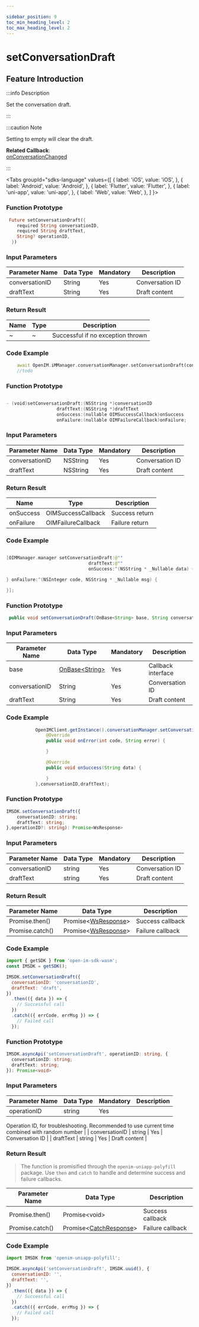 ```yaml
---

sidebar_position: 9
toc_min_heading_level: 2
toc_max_heading_level: 2
---
```


# setConversationDraft

## Feature Introduction

:::info Description

Set the conversation draft.

:::

:::caution Note

Setting to empty will clear the draft.

**Related Callback**:      
[onConversationChanged](docs/sdks/callback/onConversationChanged.mdx)

:::

<Tabs
groupId="sdks-language"
values={[
{ label: 'iOS', value: 'iOS', },
{ label: 'Android', value: 'Android', },
{ label: 'Flutter', value: 'Flutter', },
{ label: 'uni-app', value: 'uni-app', },
{ label: 'Web', value: 'Web', },
]
}>

<TabItem value="Flutter">

### Function Prototype

```dart showLineNumbers
 Future setConversationDraft({
    required String conversationID,
    required String draftText,
    String? operationID,
  })
```

### Input Parameters

| Parameter Name  | Data Type | Mandatory | Description    |
| --------------- | --------- | --------- | ---------------|
| conversationID  | String    | Yes       | Conversation ID|
| draftText       | String    | Yes       | Draft content  |

### Return Result

| Name | Type | Description              |
| ---- | ---- | ------------------------ |
| ~    | ~    | Successful if no exception thrown |

### Code Example

```dart showLineNumbers
    await OpenIM.iMManager.conversationManager.setConversationDraft(conversationID: conversationID, draftText: draftText);
    //todo
```

</TabItem>

<TabItem value="iOS">

### Function Prototype

```swift showLineNumbers

- (void)setConversationDraft:(NSString *)conversationID
                   draftText:(NSString *)draftText
                   onSuccess:(nullable OIMSuccessCallback)onSuccess
                   onFailure:(nullable OIMFailureCallback)onFailure;

```

### Input Parameters

| Parameter Name  | Data Type | Mandatory | Description    |
| --------------- | --------- | --------- | ---------------|
| conversationID  | NSString  | Yes       | Conversation ID|
| draftText       | NSString  | Yes       | Draft content  |

### Return Result

| Name       | Type                 | Description  |
| ---------- | -------------------- | ------------ |
| onSuccess  | OIMSuccessCallback   | Success return |
| onFailure  | OIMFailureCallback   | Failure return |

### Code Example

```swift showLineNumbers

[OIMManager.manager setConversationDraft:@""
                               draftText:@""
                               onSuccess:^(NSString * _Nullable data) {

} onFailure:^(NSInteger code, NSString * _Nullable msg) {

}];

```

</TabItem>

<TabItem value="Android">

### Function Prototype

```java showLineNumbers
 public void setConversationDraft(OnBase<String> base, String conversationID, String draftText)
```

### Input Parameters

| Parameter Name  | Data Type                                       | Mandatory | Description    |
| --------------- | ------------------------------------------------| --------- | ---------------|
| base            | [OnBase<String\>](docs/sdks/callback/onBase.mdx)| Yes       | Callback interface|
| conversationID  | String                                          | Yes       | Conversation ID|
| draftText       | String                                          | Yes       | Draft content  |

### Code Example

```java showLineNumbers
           OpenIMClient.getInstance().conversationManager.setConversationDraft(new OnBase<String>() {
               @Override
               public void onError(int code, String error) {

               }

               @Override
               public void onSuccess(String data) {

               }
           },conversationID,draftText);
```

</TabItem>

<TabItem value="Web">

### Function Prototype

```ts showLineNumbers
IMSDK.setConversationDraft({
    conversationID: string;
    draftText: string;
},operationID?: string): Promise<WsResponse>
```

### Input Parameters

| Parameter Name  | Data Type | Mandatory | Description    |
| --------------- | --------- | --------- | ---------------|
| conversationID  | string    | Yes       | Conversation ID|
| draftText       | string    | Yes       | Draft content  |

### Return Result

| Parameter Name  | Data Type                                      | Description   |
| --------------- | ----------------------------------------------- | ------------- |
| Promise.then()  | Promise<[WsResponse](docs/sdks/class/response.mdx)\> | Success callback |
| Promise.catch() | Promise<[WsResponse](docs/sdks/class/response.mdx)\> | Failure callback |

### Code Example

```js showLineNumbers
import { getSDK } from 'open-im-sdk-wasm';
const IMSDK = getSDK();

IMSDK.setConversationDraft({
  conversationID: 'conversationID',
  draftText: 'draft',
})
  .then(({ data }) => {
    // Successful call
  })
  .catch(({ errCode, errMsg }) => {
    // Failed call
  });
```

</TabItem>

<TabItem value="uni-app">

### Function Prototype

```ts showLineNumbers
IMSDK.asyncApi('setConversationDraft', operationID: string, {
  conversationID: string;
  draftText: string;
}): Promise<void>
```

### Input Parameters

| Parameter Name  | Data Type | Mandatory | Description                                                        |
| --------------- | --------- | --------- | ------------------------------------------------------------------|
| operationID     | string    | Yes       |

 Operation ID, for troubleshooting. Recommended to use current time combined with random number |
| conversationID  | string    | Yes       | Conversation ID |
| draftText       | string    | Yes       | Draft content  |

### Return Result

> The function is promisified through the `openim-uniapp-polyfill` package. Use `then` and `catch` to handle and determine success and failure callbacks.

| Parameter Name  | Data Type                                       | Description    |
| --------------- | ----------------------------------------------- | -------------- |
| Promise.then()  | Promise<void\>                                 | Success callback |
| Promise.catch() | Promise<[CatchResponse](docs/sdks/class/response.mdx)\> | Failure callback |

### Code Example

```js showLineNumbers
import IMSDK from 'openim-uniapp-polyfill';

IMSDK.asyncApi('setConversationDraft', IMSDK.uuid(), {
  conversationID: '',
  draftText: '',
})
  .then(({ data }) => {
    // Successful call
  })
  .catch(({ errCode, errMsg }) => {
    // Failed call
  });
```

</TabItem>

</Tabs>
